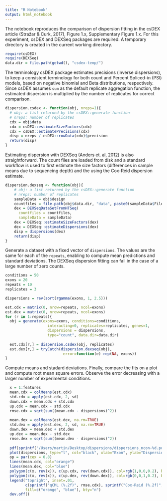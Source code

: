 ```yaml
---
title: "R Notebook"
output: html_notebook
---
```

 

The notebook reproduces the comparison of dispersion fitting in the csDEX article (Stražar & Curk, 2017),
Figure 1.x, Supplementary Figure 1.x. For this experiment, csDEX and DEXSeq packages are required. A temporary directory is created in the current working directory.

```r
require(csDEX)
require(DEXSeq)
data.dir = file.path(getwd(), "csdex-temp/")
```


The terminology csDEX package estimates precisions (inverse dispersions), to keep a consistent terminology for both count and Percent Spliced-in (PSI) models, based on negative binomial and Beta distributions, respectively. Since csDEX assumes `sum` as the default replicate aggregation function, 
the estimated dispersion is multiplied by the number of replicates for correct comparison.

```r
dispersion.csdex <- function(obj, nreps=1){
  # obj: a list returned by the csDEX::generate function
  # nreps: number of replicates
  cdx = obj$data
  cdx = csDEX::estimateSizeFactors(cdx)
  cdx = csDEX::estimatePrecisions(cdx)
  disp = nreps / csDEX::rowData(cdx)$precision
  return(disp)
}
```



Estimating dispersion with DEXSeq (Anders et. al, 2012) is also straightforward. The count files are loaded from disk and a standard workflow is used to first estimate the size factors (differences in sample means due to sequencing depth) and the using the Cox-Reid dispersion estimate. 

```r
dispersion.dexseq <- function(obj){
    # obj: a list returned by the csDEX::generate function
    # nreps: number of replicates
    sampleData = obj$design
    countfiles = file.path(obj$data.dir, "data", paste0(sampleData$File.accession, ".txt"))
    dex = DEXSeqDataSetFromHTSeq(
      countfiles = countfiles,
      sampleData = sampleData)
    dex = DEXSeq::estimateSizeFactors(dex)
    dex = DEXSeq::estimateDispersions(dex)
    disp = dispersions(dex)
    return(disp)
}
```



Generate a dataset with a fixed vector of `dispersions`. The values are the same for each of the `repeats`, enabling to compute mean predictions and standard deviations. The DEXSeq dispersion fitting can fail in the case of a large number of zero counts. 

```r
conditions = 50
exons = 20
repeats = 10
replicates = 3

dispersions = rev(sort(rgamma(exons, 1, 2.5)))

est.cdx = matrix(0, nrow=repeats, ncol=exons)
est.dex = matrix(0, nrow=repeats, ncol=exons)
for (r in 1:repeats){
  obj = generate(exons=exons, conditions=conditions, 
                   interacting=0, replicates=replicates, genes=1, 
                   dispersions = dispersions,
                   type="count", data.dir=data.dir)
  
  est.cdx[r,] = dispersion.csdex(obj, replicates)
  est.dex[r,] = tryCatch(dispersion.dexseq(obj), 
                          error=function(e) rep(NA, exons))
}
```
  
  

Compute means and stadard deviations. Finally, compare the fits on a plot and compute root mean square errors. Observe the error decreasing with a larger number of experimental conditions.
  
```r
  x = 1:features
  mean.cdx = colMeans(est.cdx)
  std.cdx = apply(est.cdx, 2, sd)
  down.cdx = mean.cdx + std.cdx
  up.cdx = mean.cdx - std.cdx
  rmse.cdx = sqrt(sum((mean.cdx - dispersions)^2))
  
  mean.dex = colMeans(est.dex, na.rm=TRUE)
  std.dex = apply(est.dex, 2, sd, na.rm=TRUE)
  down.dex = mean.dex + std.dex
  up.dex = mean.dex - std.dex
  rmse.dex = sqrt(sum((mean.dex - dispersions)^2))
  
  pdf(sprintf("/Users/martin/Desktop/dispersions/dispersions_ncon-%d.pdf", conditions), width=3.38, height=3.38)
  plot(dispersions, type="l", col="black", xlab="Exon", ylab="Dispersion")
  op = par(cex = 0.8)
  lines(mean.cdx, col="orange")
  lines(mean.dex, col="blue")
  polygon(c(x, rev(x)), c(up.cdx, rev(down.cdx)), col=rgb(1,0,0,0.2), border=NA)
  polygon(c(x, rev(x)), c(up.dex, rev(down.dex)), col=rgb(0,0,1,0.2), border=NA)
  legend("topright", inset=.01, 
         c(sprintf("qCML (%.2f)", rmse.cdx), sprintf("Cox-Reid (%.2f)", rmse.dex)),   
         fill=c("orange", "blue"), bty="n")
  dev.off()
```

